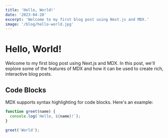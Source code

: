 ```yaml
---
title: 'Hello, World!'
date: '2023-04-20'
excerpt: 'Welcome to my first blog post using Next.js and MDX.'
image: '/blog/hello-world.jpg'
---
```


# Hello, World!

Welcome to my first blog post using Next.js and MDX. In this post, we'll explore some of the features of MDX and how it can be used to create rich, interactive blog posts.

## Code Blocks

MDX supports syntax highlighting for code blocks. Here's an example:

```javascript
function greet(name) {
  console.log(`Hello, ${name}!`);
}

greet('World');
```
